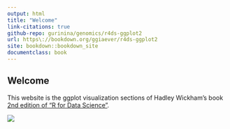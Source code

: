 ```yaml
---
output: html
title: "Welcome"
link-citations: true
github-repo: gurinina/genomics/r4ds-ggplot2  
url: https\://bookdown.org/ggiaever/r4ds-ggplot2  
site: bookdown::bookdown_site 
documentclass: book
---
```


## Welcome {.unnumbered}

This website is the ggplot visualization sections of Hadley Wickham's book [2nd edition of "R for Data Science"](https://r4ds.hadley.nz/).

![](images/koos10.png)
